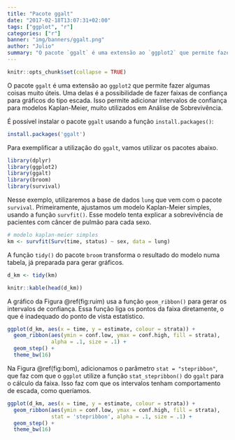 ```yaml
---
title: "Pacote ggalt"
date: "2017-02-18T13:07:31+02:00"
tags: ["ggplot", "r"]
categories: ["r"]
banner: "img/banners/ggalt.png"
author: "Julio"
summary: "O pacote `ggalt` é uma extensão ao `ggplot2` que permite fazer algumas coisas muito úteis. Uma delas é a possibilidade de fazer faixas de confiança para gráficos do tipo escada. Isso permite adicionar intervalos de confiança para modelos Kaplan-Meier, muito utilizados em Análise de Sobrevivência."
---
```


```r
knitr::opts_chunk$set(collapse = TRUE)
```

O pacote `ggalt` é uma extensão ao `ggplot2` que permite fazer algumas coisas muito úteis. Uma delas é a possibilidade de fazer faixas de confiança para gráficos do tipo escada. Isso permite adicionar intervalos de confiança para modelos Kaplan-Meier, muito utilizados em Análise de Sobrevivência. 

É possível instalar o pacote `ggalt` usando a função `install.packages()`:  

```r
install.packages('ggalt')
```

Para exemplificar a utilização do `ggalt`, vamos utilizar os pacotes abaixo.

```r
library(dplyr)
library(ggplot2)
library(ggalt)
library(broom)
library(survival)
```

Nesse exemplo, utilizaremos a base de dados `lung` que vem com o pacote `survival`. Primeiramente, ajustamos um modelo Kaplan-Meier simples, usando a função `survfit()`. Esse modelo tenta explicar a sobrevivência de pacientes com câncer de pulmão para cada sexo.

```r
# modelo kaplan-meier simples
km <- survfit(Surv(time, status) ~ sex, data = lung)
```

A função `tidy()` do pacote `broom` transforma o resultado do modelo numa tabela, já preparada para gerar gráficos.

```r
d_km <- tidy(km)

knitr::kable(head(d_km))
```

A gráfico da Figura \@ref(fig:ruim) usa a função `geom_ribbon()` para gerar os intervalos de confiança. Essa função liga os pontos da faixa diretamente, o que é inadequado do ponto de vista estatístico.

```r
ggplot(d_km, aes(x = time, y = estimate, colour = strata)) +
  geom_ribbon(aes(ymin = conf.low, ymax = conf.high, fill = strata), 
              alpha = .1, size = .1) +
  geom_step() +
  theme_bw(16)
```

Na Figura \@ref(fig:bom), adicionamos o parâmetro `stat = "stepribbon"`, que faz com que o `ggplot` utilize a função `stat_stepribbon()` do `ggalt` para o cálculo da faixa. Isso faz com que os intervalos tenham comportamento de escada, como queríamos.

```r
ggplot(d_km, aes(x = time, y = estimate, colour = strata)) +
  geom_ribbon(aes(ymin = conf.low, ymax = conf.high, fill = strata), 
              stat = 'stepribbon', alpha = .1, size = .1) +
  geom_step() +
  theme_bw(16)
```
